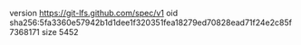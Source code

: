 version https://git-lfs.github.com/spec/v1
oid sha256:5fa3360e57942b1d1dee1f320351fea18279ed70828ead71f24e2c85f7368171
size 5452
